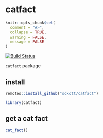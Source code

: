catfact
=======

```r
knitr::opts_chunk$set(
  comment = "#>",
  collapse = TRUE,
  warning = FALSE,
  message = FALSE
)
```

[![Build Status](https://travis-ci.org/sckott/catfact.svg?branch=master)](https://travis-ci.org/sckott/catfact)

`catfact` package

## install

```r
remotes::install_github("sckott/catfact")
```

```r
library(catfact)
```

## get a cat fact

```r
cat_fact()
```


